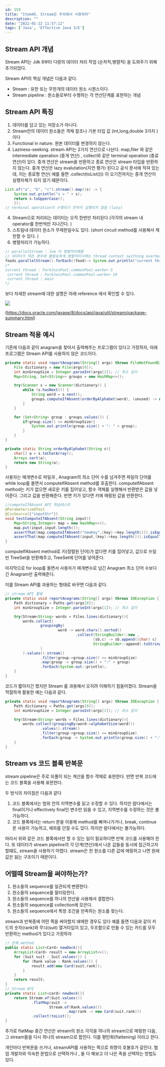 ```yaml
---
id: 159
title: "Item45. Stream은 주의해서 사용하라"
description: ""
date: "2022-01-22 11:57:12"
tags: ['Java', 'Effective Java 3/E']
---
```

## Stream API 개념

Stream API는 Jdk 8부터 다량의 데이터 처리 작업 (순차적,병렬적) 을 도와주기 위해 추가되었다. 

Stream API의 핵심 개념은 다음과 같다. 
- Stream : 유한 또는 무한개의 데이터 원소 시퀀스이다. 
- Stream pipeline : 원소들로부터 수행하는 각 연산단계를 표현하는 개념 


## Stream API 특징 

1. 데이터를 담고 있는 저장소가 아니다. 
2. Stream안의 데이터 원소들은 객체 참조나 기본 타입 값 (int,long,double 3가지 ) 이다 
3. Functional in nature. 원본 데이터를 변경하지 않는다. 
4. Laziness-seeking. 
stream API는 2가지 연산으로 나뉜다. map,filer 와 같은 intermediate operation (중개 연산) , collect와 같은 terminal operation (종료 연산)이 있다. 
중개 연산은 stream을 반환하고 종료 연산은 stream 타입을 반환하지 않는다. 중개 연산은 lazy evalutation(지연 평가) 된다고 공식 문서에 적혀 있는데, 
이는 종료형 연산( 예를 들면 .collect(toList())) 이 오기전까지는 중개 연산이 실행자체가 되지 않기 떄문이다.  

```java
List.of("a", "b", "c").stream().map((s) -> {
    System.out.println("s = " + s);
    return s.toUpperCase();
    });
// terminal operation이 수행되기 전까지 실행되지 않음 (lazy) 
```


4. Stream으로 처리되는 데이터는 오직 한번만 처리된다 (각각의 stream 내 operator를 한번씩만 지나간다. )
5. 스트림내 데이터 원소가 무제한일수도 있다.  (short circuit method를 사용해서 제한할 수 있다. )
6. 병렬처리가 가능하다. 

```java
// parallelStream : Jvm 이 병렬처리해줌 
// 데이터가 적은 경우에 불필요하게 병렬처리시에는 thread context swithing overhead 가 있어 오히려 느려지는 경우도 있음
foods.parallelStream().forEach((food)-> System.out.println("current thread : " + Thread.currentThread().getName()));
/*
current thread : ForkJoinPool.commonPool-worker-5
 current thread : ForkJoinPool.commonPool-worker-19
 current thread : main
*/
```

 
보다 자세한 stream에 대한 설명은 아래 reference 에서 확인할 수 있다. 

![](/images/stream-01.jpg)

(https://docs.oracle.com/javase/8/docs/api/java/util/stream/package-summary.html)



## Stream 적용 예시 

기존에 다음과 같이 anagram을 찾아서 출력해주는 프로그램이 있다고 가정하자, 아래 프로그램은 Stream API를 사용하지 않은 코드이다. 

```java
private static void reportAnagrams(String[] args) throws FileNotFoundException {
    File dictionary = new File(args[0]);
    int minGroupSize = Integer.parseInt(args[1]); // 최소 길이
    Map<String, Set<String>> groups = new HashMap<>();

    try(Scanner s = new Scanner(dictionary)) {
        while (s.hasNext()) {
            String word = s.next();
            groups.computeIfAbsent(orderByAlphabet(word), (unused) -> new TreeSet<>()).add(word);
        }
    }

    for (Set<String> group : groups.values()) {
        if(group.size() >= minGroupSize){
            System.out.println(group.size() + ": " + group);
        }
    }
}

private static String orderByAlphabet(String s){
    char[] a = s.toCharArray();
    Arrays.sort(a);
    return new String(a);
}
```

사용자는 매개변수로 파일과 , Anagram의 최소 단어 수를 넘겨주면 파일의 단어를 while loop를 돌면서 computeIfAbsent method를 호출한다. 
computeIfAbsent method는 키가 없으면 새로운 키를 집어넣고, 함수 객체를 실행해서 반환받은 값을 넣어준다. 그리고 값을 반환해준다.
반면 키가 있다면 키에 매핑된 값을 반환한다. 

```java
//computeIfAbsent API 학습테스트 
@ParameterizedTest
@CsvSource({"inputStr"})
void testComputeIfAbsent(String input){
    Map<String,Integer> map = new HashMap<>();
    map.put(input,input.length());
    assertThat(map.computeIfAbsent("newKey",(key)->key.length())).isEqualTo(6);
    assertThat(map.computeIfAbsent(input,(key)->key.length())).isEqualTo(input.length());
}
```

computeIfAbsent method로 키(정렬된 단어)가 없다면 키를 집어넣고, 값으로 쓰일 빈 TreeSet을 반환해주고, TreeSet에 단어를 넣어준다.

마지막으로 for loop를 돌면서 사용자가 매개변수로 넘긴 Anagram 최소 단어 수보다 긴 Anagram만 출력해준다. 

이를 Stream API를 과용하는 형태로 바꾸면 다음과 같다. 

```java
// stream API 활용 
private static void reportAnagrams(String[] args) throws IOException {
    Path dictionary = Paths.get(args[0]);
    int minGroupSize = Integer.parseInt(args[1]); // 최소 길이

    try(Stream<String> words = Files.lines(dictionary)){
        words.collect(
                groupingBy(
                        word -> word.chars().sorted()
                                .collect(StringBuilder::new ,
                                        (sb,c) -> sb.append((char) c) ,
                                        StringBuilder::append).toString()
                )
        ).values().stream()
                .filter(group->group.size() >= minGroupSize)
                .map(group -> group.size() + ":" + group)
                .forEach(System.out::println);
    }
}
```

코드가 짧아지긴 했지만 Stream 를 과용해서 오히려 이해하기 힘들어졌다. Stream을 적절하게 활용한 예는 다음과 같다.

```java
private static void reportAnagrams(String[] args) throws IOException {
    Path dictionary = Paths.get(args[0]);
    int minGroupSize = Integer.parseInt(args[1]); // 최소 길이

    try(Stream<String> words = Files.lines(dictionary)){
        words.collect(groupingBy(word->alphabetSize(word)))
                .values().stream()
                .filter(group->group.size() >= minGroupSize)
                .forEach(group -> System.out.println(group.size() + ":" + group));
    }
}
```


## Stream vs 코드 블록 반복문 

stream pipeline은 주로 되풀이 되는 계산을 함수 객체로 표현한다. 반면 반복 코드에는 코드 블록을 사용해 표현한다.

두 방식의 차이점은 다음과 같다

1. 코드 블록에서는 범위 안의 지역변수를 읽고 수정할 수 있다. 하지만 람다에서는 final이거나 effectively final인 변수만 읽을 수 있고, 지역변수를 수정하는 것은 불가능하다. 
2. 코드 블록에서는 return 문을 이용해 method를 빠져나가거나, break, continue 문 사용이 가능하고, 예외를 던질 수도 있다. 하지만 람다에서는 불가능하다.

따라서 위와 같은 코드 블록에서만 할 수 있는 일이 필요하다면 반복 코드를 사용해야 한다. 
또 데이터가 stream pipeline의 각 단계(연산)에서 나온 값들을 동시에 접근하고자 할떄도, stream을 사용하기 어렵다. stream은 한 원소를 다른 값에 매핑하고 나면 원래 값은 잃는 구조이기 때문이다. 

## 어떨때 Stream을 써야하는가? 

1. 원소들의 sequence를 일관되게 변환한다. 
2. 원소들의 sequence를 필터링한다. 
3. 원소들의 sequence를 하나의 연산을 사용해서 결합한다.
4. 원소들의 sequence를 collection에 모은다. 
5. 원소들의 sequence에서 특정 조건을 만족하는 원소를 찾는다. 


stream과 반복중에 어떤 쪽을 써야할지 애매한 경우도 있다 예를 들면 다음과 같이 카드의 숫자(rank)와 무늬(suit) 열거타입이 있고, 두조합으로 만들 수 있는 카드를 모두 반환하는 method가 있다고 가정하자

```java
// 반복 method
public static List<Card> newDeck(){
    ArrayList<Card> result = new ArrayList<>();
    for (Suit suit : Suit.values()) {
        for (Rank value : Rank.values()) {
            result.add(new Card(suit,rank));
        }
    }
    return result;
}
// Stream API
private static List<card> newDeck(){
    return Stream.of(Suit.values())
            .flatMap(suit ->
                    Stream.of(Rank.values())
                            .map(rank -> new Card(suit,rank)))
            .collect(toList();
}
```

추가로 flatMap 중간 연산은 stream의 원소 각각을 하나의 stream으로 매핑한 다음, 그 stream들을 다시 하나의 stream으로 합친다. 이를 평탄화(flattening) 이라고 한다. 

개인마다 반복문을 쓰거나, streamAPI를 사용하는 쪽으로 취향이 호불호가 갈린다. 협업 개발자와 익숙한 문법으로 선택하거나 , 둘 다 해보고 더 나은 족을 선택하는 방법도 있다.